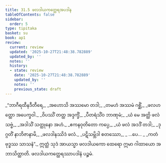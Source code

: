 ```yaml
---
title: 31.5 ဖလဒါယကတ္ထေရအပဒါန
tableOfContents: false
sidebar:
  order: 5
type: tipitaka
basket: su
book: ap1
review:
  current: review
  updated: '2025-10-27T21:48:38.782889'
  updated_by: ''
  notes: ''
  history:
  - state: review
    date: '2025-10-27T21:48:38.782889'
    updated_by: ''
    notes: ''
    previous_state: draft
---
```



<ReviewStatus review={frontmatter.review} showDetails={true} />

<HypothesisAnnotation frontmatter={frontmatter} />

<DynamicBreadcrumb />

<Division number="20" book="ap1" e="ch" v="20" p="284">

<Paragraph number="3459" type="verses" book="ap1">
_“ဘာဂီရထီနဒီတီရေ,_  
_အဟောသိ အဿမော တဒါ;_  
_တမဟံ အဿမံ ဂစ္ဆိံ,_  
_ဖလဟတ္ထော အပေက္ခဝါ._  

</Paragraph>

</Division>
<Division number="21" book="ap1" e="ch" v="20" p="284">

<Paragraph number="3460" type="verses" book="ap1">
_ဝိပဿိံ တတ္ထ အဒ္ဒက္ခိံ,_  
_ပီတရံသိံဝ ဘာဏုမံ;_  
_ယံ မေ အတ္ထိ ဖလံ သဗ္ဗံ,_  
_အဒါသိံ သတ္ထုနော အဟံ._  

</Paragraph>

</Division>
<Division number="22" book="ap1" e="ch" v="20" p="284">

<Paragraph number="3461" type="verses" book="ap1">
_ဧကနဝုတိတော ကပ္ပေ,_  
_ယံ ဖလံ အဒဒိံ တဒါ;_  
_ဒုဂ္ဂတိံ နာဘိဇာနာမိ,_  
_ဖလဒါနဿိဒံ ဖလံ._  

</Paragraph>

</Division>
<Division number="23" book="ap1" e="ch" v="20" p="284">

<Paragraph number="3462" type="verses" book="ap1">
_ပဋိသမ္ဘိဒါ စတဿော,_  
_ …ပေ… _  
_ကတံ ဗုဒ္ဓဿ သာသနံ”._  

</Paragraph>

<Paragraph number="3463" book="ap1">
ဣတ္ထံ သုဒံ အာယသ္မာ ဖလဒါယကော ထေရော ဣမာ ဂါထာယော အဘာသိတ္ထာတိ.

</Paragraph>
</Division>

<Paragraph number="3464" type="center" book="ap1">
ဖလဒါယကတ္ထေရဿာပဒါနံ ပဉ္စမံ.
</Paragraph>